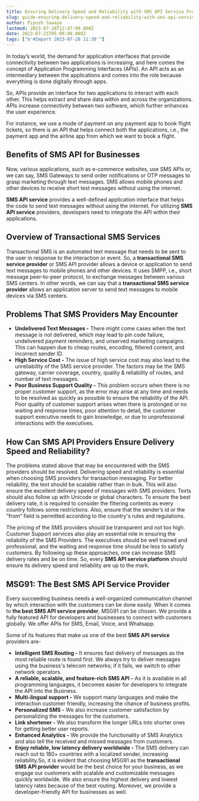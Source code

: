 ```yaml
---
title: Ensuring Delivery Speed and Reliability with SMS API Service Providers
slug: guide-ensuring-delivery-speed-and-reliability-with-sms-api-service-providers
author: Piyush Sawaye
lastmod: 2023-07-28T12:47:09.000Z
date: 2023-07-21T05:09:00.000Z
tags: ["b'#Import 2023-07-28 11:30'"]
---
```


In today’s world, the demand for application interfaces that provide connectivity between two applications is increasing, and here comes the concept of Application Programming Interfaces (APIs). An API acts as an intermediary between the applications and comes into the role because everything is done digitally through apps.

So, APIs provide an interface for two applications to interact with each other. This helps extract and share data within and across the organizations. APIs increase connectivity between two software, which further enhances the user experience.

For instance, we use a mode of payment on any payment app to book flight tickets, so there is an API that helps connect both the applications, i.e., the payment app and the airline app from which we want to book a flight.

**Benefits of SMS API for Businesses**
--------------------------------------

Now, various applications, such as e-commerce websites, use SMS APIs or, we can say, SMS Gateways to send order notifications or OTP messages to grasp marketing through text messages. SMS allows mobile phones and other devices to receive short text messages without using the internet.

**SMS API service** provides a well-defined application interface that helps the code to send text messages without using the internet. For utilizing **SMS API service** providers, developers need to integrate the API within their applications.

**Overview of Transactional SMS Services**
------------------------------------------

Transactional SMS is an automated text message that needs to be sent to the user in response to the interaction or event. So, a **transactional SMS service provider** or SMS API provider allows a device or application to send text messages to mobile phones and other devices. It uses SMPP, i.e., short message peer-to-peer protocol, to exchange messages between various SMS centers. In other words, we can say that a **transactional SMS service provider** allows an application server to send text messages to mobile devices via SMS centers.

**Problems That SMS Providers May Encounter**
---------------------------------------------

* **Undelivered Text Messages -** There might come cases when the text message is not delivered, which may lead to pin code failure, undelivered payment reminders, and unserved marketing campaigns. This can happen due to cheap routes, encoding, filtered content, and incorrect sender ID.
* **High Service Cost -** The issue of high service cost may also lead to the unreliability of the SMS service provider. The factors may be the SMS gateway, carrier coverage, country, quality & reliability of routes, and number of text messages.
* **Poor Business Support Quality -** This problem occurs when there is no proper customer support, as the error may arise at any time and needs to be resolved as quickly as possible to ensure the reliability of the API. Poor quality of customer support arises when there is prolonged or no waiting and response times, poor attention to detail, the customer support executive needs to gain knowledge, or due to unprofessional interactions with the executives.

**How Can SMS API Providers Ensure Delivery Speed and Reliability?**
--------------------------------------------------------------------

The problems stated above that may be encountered with the SMS providers should be resolved. Delivering speed and reliability is essential when choosing SMS providers for transaction messaging. For better reliability, the text should be scalable rather than in bulk. This will also ensure the excellent delivery speed of messages with SMS providers. Texts should also follow up with Unicode or global characters. To ensure the best delivery rate, it is required to consider the filtering contents as every country follows some restrictions. Also, ensure that the sender’s id or the “from” field is permitted according to the country's rules and regulations.

The pricing of the SMS providers should be transparent and not too high. Customer Support services also play an essential role in ensuring the reliability of the SMS Providers. The executives should be well trained and professional, and the waiting and response time should be less to satisfy customers. By following up these approaches, one can increase SMS delivery rates and be on time. So, every **SMS API service platform** should ensure its delivery speed and reliability are up to the mark.

**MSG91: The Best SMS API Service Provider**
--------------------------------------------

Every succeeding business needs a well-organized communication channel by which interaction with the customers can be done easily. When it comes to **the best SMS API service provider**, MSG91 can be chosen. We provide a fully featured API for developers and businesses to connect with customers globally. We offer APIs for SMS, Email, Voice, and Whatsapp.

Some of its features that make us one of the best **SMS API service** providers are-

* **Intelligent SMS Routing -** It ensures fast delivery of messages as the most reliable route is found first. We always try to deliver messages using the business's telecom networks; if it fails, we switch to other network operators.
* **A reliable, scalable, and feature-rich SMS API -** As it is available in all programming languages, it becomes easier for developers to integrate the API into the Business.
* **Multi-lingual support -** We support many languages and make the interaction customer friendly, increasing the chance of business profits.
* **Personalized SMS -** We also increase customer satisfaction by personalizing the messages for the customers.
* **Link shortener -** We also transform the longer URLs into shorter ones for getting better user reports.
* **Enhanced Analytics -** We provide the functionality of SMS Analytics and also tell the received and missed messages from customers.
* **Enjoy reliable, low latency delivery worldwide -** The SMS delivery can reach out to 180+ countries with a localized sender, increasing reliability.So, it is evident that choosing MSG91 as the **transactional SMS API provider** would be the best choice for your business, as we engage our customers with scalable and customizable messages quickly worldwide. We also ensure the highest delivery and lowest latency rates because of the best routing. Moreover, we provide a developer-friendly API for businesses as well.
